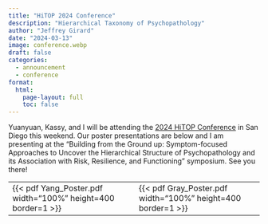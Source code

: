 ---
title: "HiTOP 2024 Conference"
description: "Hierarchical Taxonomy of Psychopathology"
author: "Jeffrey Girard"
date: "2024-03-13"
image: conference.webp
draft: false
categories:
  - announcement
  - conference
format:
  html:
    page-layout: full
    toc: false
---

Yuanyuan, Kassy, and I will be attending the [2024 HiTOP Conference](https://www.personality.org/events/2024-hitop-conference) in San Diego this weekend. Our poster presentations are below and I am presenting at the "Building from the Ground up: Symptom-focused Approaches to Uncover the Hierarchical Structure of Psychopathology and its Association with Risk, Resilience, and Functioning" symposium. See you there!

<table style="width: 100%;">
<tr>
<td>
{{< pdf Yang_Poster.pdf width="100%" height=400 border=1 >}}
</td>
<td>
{{< pdf Gray_Poster.pdf width="100%" height=400 border=1 >}}
</td>
</tr>
</table>
